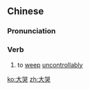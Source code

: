 ==Chinese==
{{zh-forms}}

===Pronunciation===
{{zh-pron
|m=dàkū
|cat=v
}}

===Verb===
{{zh-verb}}

# to [[weep]] [[uncontrollably]]

[[ko:大哭]]
[[zh:大哭]]